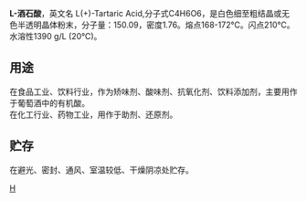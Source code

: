 {{expand|time=2014-07-22T03:11:15+00:00}}
{{refimprove|time=2014-07-22T03:11:15+00:00}}
'''L-酒石酸'''，英文名 L(+)-Tartaric Acid,分子式C4H6O6，是白色细至粗结晶或无色半透明晶体粉末，分子量：150.09，密度1.76。熔点168-172℃。闪点210℃。水溶性1390 g/L (20℃)。

==用途==
在食品工业、饮料行业，作为矫味剂、酸味剂、抗氧化剂、饮料添加剂，主要用作于葡萄酒中的有机酸。<br>
在化工行业、药物工业，用作于助剂、还原剂。

==贮存==
在避光、密封、通风、室温较低、干燥阴凉处贮存。

[[Category:食品添加剂|H]]